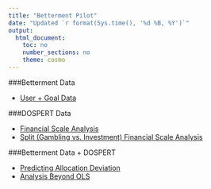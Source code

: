 ```yaml
---
title: "Betterment Pilot"
date: "Updated `r format(Sys.time(), '%d %B, %Y')`"
output: 
  html_document:
    toc: no
    number_sections: no
    theme: cosmo
---
```


###Betterment Data

  * [User + Goal Data](http://schafik.github.io/bment/1_user_goal.html)

###DOSPERT Data

 * [Financial Scale Analysis](http://schafik.github.io/bment/2_dospert.html)
 * [Split (Gambling vs. Investment) Financial Scale Analysis](http://schafik.github.io/bment/3_dospert_split.html)
 
###Betterment Data + DOSPERT 

  * [Predicting Allocation Deviation](http://schafik.github.io/bment/4_predicting.html)
  * [Analysis Beyond OLS](http://schafik.github.io/bment/5_beyond_OLS.html) 
  
  
  
